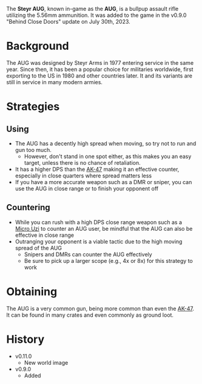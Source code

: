 The **Steyr AUG**, known in-game as the **AUG**, is a bullpup assault rifle utilizing the 5.56mm ammunition. It was added to the game in the v0.9.0 "Behind Close Doors" update on July 30th, 2023.

# Background
The AUG was designed by Steyr Arms in 1977 entering service in the same year. Since then, it has been a popular choice for militaries worldwide, first exporting to the US in 1980 and other countries later. It and its variants are still in service in many modern armies.

# Strategies
## Using
- The AUG has a decently high spread when moving, so try not to run and gun too much.
  - However, don't stand in one spot either, as this makes you an easy target, unless there is no chance of retaliation.
- It has a higher DPS than the [AK-47](weapons/guns/ak47) making it an effective counter, especially in close quarters where spread matters less
- If you have a more accurate weapon such as a DMR or sniper, you can use the AUG in close range or to finish your opponent off

## Countering
- While you can rush with a high DPS close range weapon such as a [Micro Uzi](/weapons/guns/micro_uzi) to counter an AUG user, be mindful that the AUG can
also be effective in close range
- Outranging your opponent is a viable tactic due to the high moving spread of the AUG
  - Snipers and DMRs can counter the AUG effectively
  - Be sure to pick up a larger scope (e.g., 4x or 8x) for this strategy to work

# Obtaining
The AUG is a very common gun, being more common than even the [AK-47](weapons/guns/ak47). It can be found in many crates and even commonly as ground loot.

# History
- v0.11.0
  - New world image
- v0.9.0
  - Added
